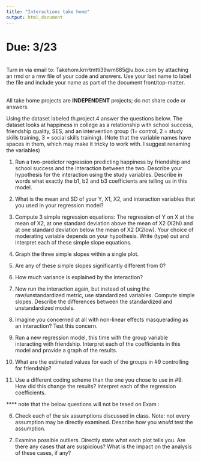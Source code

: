 ```yaml
---
title: "Interactions take home"
output: html_document
---
```

# Due: 3/23  
<br>
Turn in via email to: Takehom.krrrtmtti39wm685@u.box.com by attaching an rmd or a rnw file of your code and answers. Use your last name to label the file and include your name as part of the document front/top-matter.  

<br>
All take home projects are **INDEPENDENT** projects; do not share code or answers.   

Using the dataset labeled th.project.4 answer the questions below. The dataset looks at  happiness in college as a relationship with school success, friendship quality, SES, and an intervention group (1= control, 2 = study skills training, 3 = social skills training). (Note that the variable names have spaces in them, which may make it tricky to work with. I suggest renaming the variables)

1. Run a two-predictor regression predicting happiness by friendship and school success  and the interaction between the two. Describe your hypothesis for the interaction using the study variables. Describe in words what exactly the b1, b2 and b3 coefficients are telling us in this model. 

2. What is the mean and SD of your Y, X1, X2, and interaction variables that you used in your regression model?

3. Compute 3 simple regression equations: The regression of Y on X at the mean of X2, at one standard deviation above the mean of X2 (X2hi) and at one standard deviation below the mean of X2 (X2low). Your choice of moderating variable depends on your hypothesis. Write (type) out and interpret each of these simple slope equations. 

4. Graph the three simple slopes within a single plot.

5. Are any of these simple slopes significantly different from 0?

6. How much variance is explained by the interaction?

7. Now run the interaction again, but instead of using the raw/unstandardized metric, use standardized variables. Compute simple slopes. Describe the differences between the standardized and unstandardized models. 

8.  Imagine you concerned at all with non-linear effects masquerading as an interaction? Test this concern. 

9. Run a new regression model, this time with the group variable interacting with friendship. Interpret each of the coefficients in this model and provide a graph of the results.

10. What are the estimated values for each of the groups in #9 controlling for friendship? 

11. Use a different coding scheme than the one you chose to use in #9. How did this change the results? Interpret each of the regression coefficients. 

**** note that the below questions will not be tesed on Exam : 

6. Check each of the six assumptions discussed in class. Note: not every assumption may be directly examined. Describe how you *would* test the assumption. 

7.	Examine possible outliers. Directly state what each plot tells you. Are there any cases that are suspicious?  What is the impact on the analysis of these cases, if any? 
